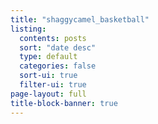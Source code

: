 ```yaml
---
title: "shaggycamel_basketball"
listing:
  contents: posts
  sort: "date desc"
  type: default
  categories: false
  sort-ui: true
  filter-ui: true
page-layout: full
title-block-banner: true
---
```



